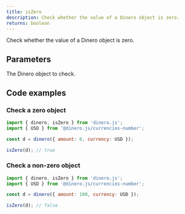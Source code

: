 ```yaml
---
title: isZero
description: Check whether the value of a Dinero object is zero.
returns: boolean
---
```


Check whether the value of a Dinero object is zero.

## Parameters

<Parameters>

<Parameter name="dineroObject" type="Dinero<TAmount>" required={true}>

The Dinero object to check.

</Parameter>

</Parameters>

## Code examples

### Check a zero object

```js
import { dinero, isZero } from 'dinero.js';
import { USD } from '@dinero.js/currencies-number';

const d = dinero({ amount: 0, currency: USD });

isZero(d); // true
```

### Check a non-zero object

```js
import { dinero, isZero } from 'dinero.js';
import { USD } from '@dinero.js/currencies-number';

const d = dinero({ amount: 100, currency: USD });

isZero(d); // false
```
